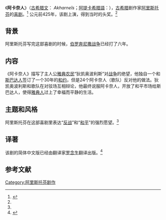 《'''阿卡奈人'''》（[[古希腊文|古希腊文]]：{{lang|grc|Ἀχαρνεῖς}} ''Akharneîs''；[[阿提卡希腊語|阿提卡希腊語]]：{{lang|grc|Ἀχαρνῆς}}），[[古希腊|古希腊]]剧作家[[阿里斯托芬|阿里斯托芬]]的[[喜剧|喜剧]]。<ref name="panda" >{{cite book |author=王石波、易漱泉 |title=《简明外国文学教程》|year=1986-02-01 |publisher=湖南师范大学出版社 |location=长沙市 |pages=30-31 |isbn= |language=zh-hans}}</ref>
公元前425年，该剧上演，得到当时的头奖。<ref name="panda" />

==背景==
阿里斯托芬写完这部喜剧的时候，[[伯罗奔尼撒战争|伯罗奔尼撒战争]]已经打了六年。

==内容==
《阿卡奈人》描写了主人公[[雅典|雅典]][[农民|农民]]“狄凯奥波利斯”对[[战争|战争]]的绝望，他独自一个和[[斯巴达人|斯巴达人]]签订了一个30年的[[和约|和约]]，但是24个阿卡奈人（歌队）反对他的做法。狄凯奥波利斯和歌队在对驳场互相辩论，他最终说服阿卡奈人，开放了和平市场给斯巴达人，使得[[雅典人|雅典人]]过上了幸福而平静的生活。

==主题和风格==
阿里斯托芬在这部喜剧里表达“[[反战|反战]]”和“[[和平|和平]]”的强烈愿望。<ref name="panda" />

==译著==
该剧的简体中文版已经由翻译家[[罗念生|罗念生]]翻译出版。<ref>{{cite book |language=zh-hans|author=阿里斯托芬 |title=《阿里斯托芬喜剧六种：阿卡奈人、骑士、云、马蜂、地母节妇女、蛙》|year=2007-04-01 |publisher=上海人民出版社 |location=上海市 |pages= |isbn=9787208068728 }}</ref>

==参考文献==
{{reflist}}



{{DEFAULTSORT:A阿}}
[[Category:阿里斯托芬剧作|Category:阿里斯托芬剧作]]